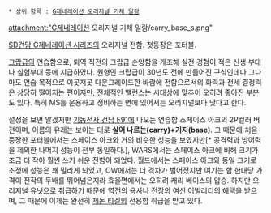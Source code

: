  * 상위 항목 : [[G제네레이션 오리지널 기체 일람]]

attachment:"G제네레이션 오리지널 기체 일람/carry_base_s.png"

[[SD건담 G제네레이션 시리즈]]의 오리지널 전함. 첫등장은 포터블.

[[크랍]]급의 연습함으로, 퇴역 직전의 크랍급 순양함을 개조해 실전 경험이 적은 신생 부대나 실험부대 등에 지급하였다. 원형인 크랍급이 30년도 전에 만들어진 구식인데다 그나마도 연습 목적으로 이곳저곳 다운그레이드한 바람에 전함으로서의 화력과 전세 결정력은 상당히 떨어지는 편이지만, 전체적인 밸런스는 시대상에 맞추어 오히려 좋아진 부분도 있다. 특히 MS를 운용하고 정비하는 면에 있어서는 오리지널보다 낫다고 한다.

설정을 보면 알겠지만 [[기동전사 건담 F91]]에 나오는 연습함 스페이스 아크의 2P컬러 버전이며, 이름의 유래는 보이는 대로 '''실어 나르는(carry)+기지(base)'''. 그 때문에 처음 등장한 포터블에서는 스페이스 아크와 거의 비슷한 성능을 보였지만[* 공격력과 방어력을 제외한 나머지 성능이 전부 동일하다.], WARS에서는 스페이스 아크에 비해 크기가 조금 더 작아 훨씬 쓰기 쉬운 전함이 되었다. 월드에서는 스페이스 아크와 동일 크기로 조정에 성능은 꽤 밀리게 되었고, OW에서는 더 격차가 벌어졌지만 여기는 함 한대당 가격이 전작의 두배를 뛰어넘은지라 효율면에서는 오히려 캐리 베이스의 압승. 하지만 오리지널 유닛으로 취급하기 때문에 역전의 용사나 전장의 여신 어빌리티의 혜택을 받으며, 그 때문에 이제는 완전히 [[제논 티겔]]의 전용함 취급을 받고 있다.
